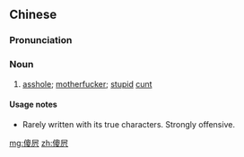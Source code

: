 ==Chinese==
{{zh-forms|alt=SB,傻B,傻逼,傻比|lit=stupid cunt}}

===Pronunciation===
{{zh-pron
|m=shǎbī
|c=so4 bei1
|cat=n
}}

===Noun===
{{zh-noun}}

# {{lb|zh|vulgar|slang|pejorative}} [[asshole]]; [[motherfucker]]; [[stupid]] [[cunt]]

====Usage notes====
* Rarely written with its true characters. Strongly offensive.

[[mg:傻屄]]
[[zh:傻屄]]